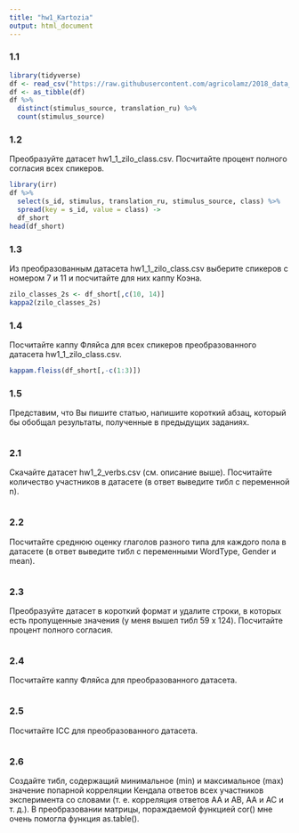 ```yaml
---
title: "hw1_Kartozia"
output: html_document
---
```

### 1.1
``` r
library(tidyverse)
df <- read_csv("https://raw.githubusercontent.com/agricolamz/2018_data_analysis_for_linguists/master/data/students/kartozia/hw1_agreement/hw1_1_zilo_class.csv", col_names = TRUE)
df <- as_tibble(df)
df %>%
  distinct(stimulus_source, translation_ru) %>% 
  count(stimulus_source)
```
### 1.2
Преобразуйте датасет hw1_1_zilo_class.csv. Посчитайте процент полного согласия всех спикеров.
``` r
library(irr)
df %>% 
  select(s_id, stimulus, translation_ru, stimulus_source, class) %>% 
  spread(key = s_id, value = class) ->
  df_short
head(df_short)
```
### 1.3
Из преобразованным датасета hw1_1_zilo_class.csv выберите спикеров с номером 7 и 11 и посчитайте для них каппу Коэна.
``` r
zilo_classes_2s <- df_short[,c(10, 14)]
kappa2(zilo_classes_2s)
```
### 1.4
Посчитайте каппу Фляйса для всех спикеров преобразованного датасета hw1_1_zilo_class.csv.
``` r
kappam.fleiss(df_short[,-c(1:3)])
```
### 1.5
Представим, что Вы пишите статью, напишите короткий абзац, который бы обобщал результаты, полученные в предыдущих заданиях.
``` r
```
### 2.1
Скачайте датасет hw1_2_verbs.csv (см. описание выше). Посчитайте количество участников в датасете (в ответ выведите тибл с переменной n).
``` r
```
### 2.2
Посчитайте среднюю оценку глаголов разного типа для каждого пола в датасете (в ответ выведите тибл с переменными WordType, Gender и mean).
``` r
```
### 2.3
Преобразуйте датасет в короткий формат и удалите строки, в которых есть пропущенные значения (у меня вышел тибл 59 x 124). Посчитайте процент полного согласия.
``` r
```
### 2.4
Посчитайте каппу Фляйса для преобразованного датасета.
``` r
```
### 2.5
Посчитайте ICC для преобразованного датасета.
``` r
```
### 2.6
Создайте тибл, содержащий минимальное (min) и максимальное (max) значение попарной корреляции Кендала ответов всех участников эксперимента со словами (т. е. корреляция ответов АА и AB, AA и AC и т. д.). В преобразовании матрицы, пораждаемой функцией cor() мне очень помогла функция as.table().
``` r
```
